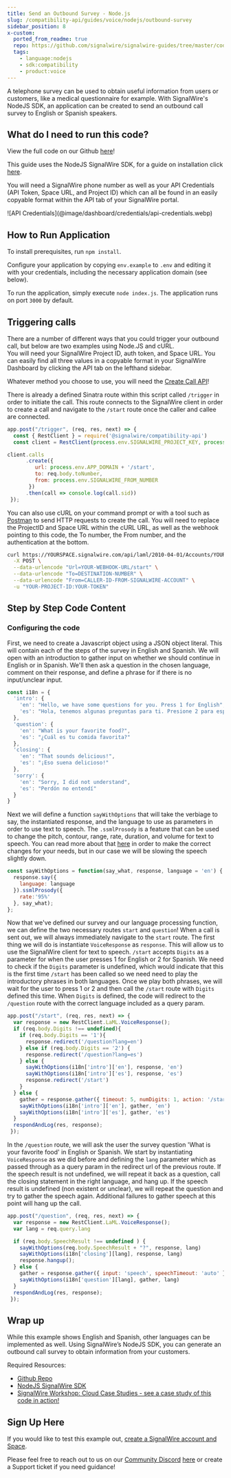 ```yaml
---
title: Send an Outbound Survey - Node.js
slug: /compatibility-api/guides/voice/nodejs/outbound-survey
sidebar_position: 8
x-custom:
  ported_from_readme: true
  repo: https://github.com/signalwire/signalwire-guides/tree/master/code/outbound_survey
  tags:
    - language:nodejs
    - sdk:compatibility
    - product:voice
---
```



A telephone survey can be used to obtain useful information from users or customers, like a medical questionnaire for example. With SignalWire's NodeJS SDK, an application can be created to send an outbound call survey to English or Spanish speakers.

What do I need to run this code?
--------------------------------

View the full code on our Github [here](https://github.com/signalwire/signalwire-guides/tree/master/code/outbound_survey)!

This guide uses the NodeJS SignalWire SDK, for a guide on installation click [here](/compatibility-api/sdks).

You will need a SignalWire phone number as well as your API Credentials (API Token, Space URL, and Project ID) which can all be found in an easily copyable format within the API tab of your SignalWire portal.

<Frame>
![API Credentials](@image/dashboard/credentials/api-credentials.webp)
</Frame>

How to Run Application
----------------------

To install prerequisites, run `npm install`.

Configure your application by copying `env.example` to `.env` and editing it with your credentials, including the necessary application domain (see below).

To run the application, simply execute `node index.js`. The application runs on port `3000` by default.

Triggering calls
----------------

There are a number of different ways that you could trigger your outbound call, but below are two examples using Node.JS and cURL.  
You will need your SignalWire Project ID, auth token, and Space URL. 
You can easily find all three values in a copyable format in your SignalWire Dashboard by clicking the API tab on the lefthand sidebar. 

Whatever method you choose to use, you will need the [Create Call API](/rest/compatibility-api/endpoints/create-a-call)!

There is already a defined Sinatra route within this script called `/trigger` in order to initiate the call. This route connects to the SignalWire client in order to create a call and navigate to the `/start` route once the caller and callee are connected. 

```js
app.post("/trigger", (req, res, next) => {
  const { RestClient } = require('@signalwire/compatibility-api')
  const client = RestClient(process.env.SIGNALWIRE_PROJECT_KEY, process.env.SIGNALWIRE_TOKEN, { signalwireSpaceUrl: process.env.SIGNALWIRE_SPACE })

client.calls
      .create({
         url: process.env.APP_DOMAIN + '/start',
         to: req.body.toNumber,
         from: process.env.SIGNALWIRE_FROM_NUMBER
       })
      .then(call => console.log(call.sid))
 });
```

You can also use cURL on your command prompt or with a tool such as [Postman](/platform/basics/guides/how-to-test-api-requests-on-postman) to send HTTP requests to create the call. You will need to replace the ProjectID and Space URL within the cURL URL, as well as the webhook pointing to this code, the To number, the From number, and the authentication at the bottom. 

```bash
curl https://YOURSPACE.signalwire.com/api/laml/2010-04-01/Accounts/YOUR-PROJECT-ID/Calls.json \
  -X POST \
  --data-urlencode "Url=YOUR-WEBHOOK-URL/start" \
  --data-urlencode "To=DESTINATION-NUMBER" \
  --data-urlencode "From=CALLER-ID-FROM-SIGNALWIRE-ACCOUNT" \
  -u "YOUR-PROJECT-ID:YOUR-TOKEN"
```

Step by Step Code Content
-------------------------

### Configuring the code

First, we need to create a Javascript object using a JSON object literal. This will contain each of the steps of the survey in English and Spanish. We will open with an introduction to gather input on whether we should continue in English or in Spanish. We'll then ask a question in the chosen language, comment on their response, and define a phrase for if there is no input/unclear input.

```js
const i18n = {
  'intro': {
    'en': "Hello, we have some questions for you. Press 1 for English",
    'es': "Hola, tenemos algunas preguntas para ti. Presione 2 para español"
  },
  'question': {
    'en': "What is your favorite food?",
    'es': "¿Cuál es tu comida favorita?"
  },
  'closing': {
    'en': "That sounds delicious!",
    'es': "¡Eso suena delicioso!"
  },
  'sorry': {
    'en': "Sorry, I did not understand",
    'es': "Perdón no entendí"
  }
}
```

Next we will define a function `sayWithOptions` that will take the verbiage to say, the instantiated response, and the language to use as parameters in order to use text to speech. The `.ssmlProsody` is a feature that can be used to change the pitch, contour, range, rate, duration, and volume for text to speech. You can read more about that [here](https://docs.microsoft.com/en-us/azure/cognitive-services/speech-service/speech-synthesis-markup?tabs=csharp#adjust-prosody) in order to make the correct changes for your needs, but in our case we will be slowing the speech slightly down. 

```js
const sayWithOptions = function(say_what, response, language = 'en') {
  response.say({
    language: language
  }).ssmlProsody({
    rate:'95%'
  }, say_what);
};
```

Now that we've defined our survey and our language processing function, we can define the two necessary routes `start` and `question`! When a call is sent out, we will always immediately navigate to the `start` route. The first thing we will do is instantiate `VoiceResponse` as `response`. This will allow us to use the SignalWire client for text to speech. `/start` accepts `Digits` as a parameter for when the user presses 1 for English or 2 for Spanish. We need to check if the `Digits` parameter is undefined, which would indicate that this is the first time `/start` has been called so we need need to play the introductory phrases in both languages. Once we play both phrases, we will wait for the user to press 1 or 2 and then call the `/start` route with `Digits` defined this time. When `Digits` is defined, the code will redirect to the `/question` route with the correct language included as a query param. 

```js
app.post("/start", (req, res, next) => {
  var response = new RestClient.LaML.VoiceResponse();
  if (req.body.Digits !== undefined){
    if (req.body.Digits == '1'){
      response.redirect('/question?lang=en')
    } else if (req.body.Digits == '2') {
      response.redirect('/question?lang=es')
    } else {
      sayWithOptions(i18n['intro']['en'], response, 'en')
      sayWithOptions(i18n['intro']['es'], response, 'es')
      response.redirect('/start')
    }
  } else {
    gather = response.gather({ timeout: 5, numDigits: 1, action: '/start' })
    sayWithOptions(i18n['intro']['en'], gather, 'en')
    sayWithOptions(i18n['intro']['es'], gather, 'es')
  }
  respondAndLog(res, response);
 });
```

In the `/question` route, we will ask the user the survey question 'What is your favorite food' in English or Spanish. We start by instantiating `VoiceResponse` as we did before and defining the `lang` parameter which as passed through as a query param in the redirect url of the previous route. If the speech result is not undefined, we will repeat it back as a question, call the closing statement in the right language, and hang up. If the speech result is undefined (non existent or unclear), we will repeat the question and try to gather the speech again. Additional failures to gather speech at this point will hang up the call. 

```js
app.post("/question", (req, res, next) => {
  var response = new RestClient.LaML.VoiceResponse();
  var lang = req.query.lang

  if (req.body.SpeechResult !== undefined ) {
    sayWithOptions(req.body.SpeechResult + "?", response, lang)
    sayWithOptions(i18n['closing'][lang], response, lang)
    response.hangup();
  } else {
    gather = response.gather({ input: 'speech', speechTimeout: 'auto' })
    sayWithOptions(i18n['question'][lang], gather, lang)
  }
  respondAndLog(res, response);
 });
```

Wrap up
-------

While this example shows English and Spanish, other languages can be implemented as well.  Using SignalWire’s NodeJS SDK, you can generate an outbound call survey to obtain information from your customers.

Required Resources:

- [Github Repo](https://github.com/signalwire/signalwire-guides/tree/master/code/outbound_survey)
- [NodeJS SignalWire SDK](/compatibility-api/sdks)
- [SignalWire Workshop: Cloud Case Studies - see a case study of this code in action!](https://youtu.be/7tETDqrle7Y?t=882)

Sign Up Here
------------

If you would like to test this example out, [create a SignalWire account and Space](https://m.signalwire.com/signups/new?s=1).

Please feel free to reach out to us on our [Community Discord](https://discord.com/invite/F2WNYTNjuF) [here](http://signalwire.community/) or create a Support ticket if you need guidance!
